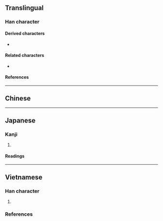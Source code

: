 {{also|丑}}
{{character info}}
==Translingual==

===Han character===
{{Han char|rn=1|rad=一|as=03|sn=4|four=17102|canj=SKM|ids=⿱刃一}}

====Derived characters====
* {{l|mul|[[𫞈]], [[𭴥]]}}

====Related characters====
* {{l|mul|丑}} {{q|Orthodox form}}

====References====
{{Han ref|kx=0077.061|dkj=00028|hdz=10013.021|uh=4E12}}

----

==Chinese==
{{zh-see|丑}}

----

==Japanese==

===Kanji===
{{ja-kanji|grade=uc|rs=一03}}

# {{alternative form of|ja|丑}}

====Readings====
{{ja-readings
|goon=ちゅ
|kanon=ちゅう<ちう
|kun=うし-
}}

----

==Vietnamese==

===Han character===
{{vi-readings|rs=一03
|nom=giấu-gdhn
}}

# {{Nom form of|giấu|to [[hide]]}}

===References===
<references/>